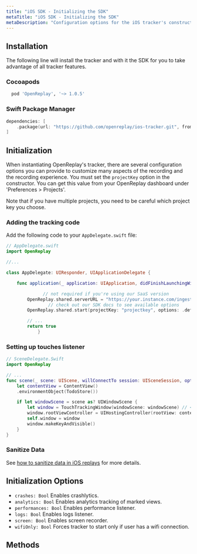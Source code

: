 ```yaml
---
title: "iOS SDK - Initializing the SDK"
metaTitle: "iOS SDK - Initializing the SDK"
metaDescription: "Configuration options for the iOS tracker's constructor method"
---
```


## Installation

The following line will install the tracker and with it the SDK for you to take advantage of all tracker features.

### Cocoapods

```ruby
  pod 'OpenReplay', '~> 1.0.5'
```

### Swift Package Manager

```swift
dependencies: [
    .package(url: "https://github.com/openreplay/ios-tracker.git", from: "1.0.5"),
]
```

## Initialization

When instantiating OpenReplay's tracker, there are several configuration options you can provide to customize many aspects of the recording and the recording experience. You must set the `projectKey` option in the constructor. You can get this value from your OpenReplay dashboard under 'Preferences > Projects'.

<Aside type="tip">
	Note that if you have multiple projects, you need to be careful which project key you choose.
</Aside>


### Adding the tracking code

Add the following code to your `AppDelegate.swift` file:

```swift
// AppDelegate.swift
import OpenReplay

//...

class AppDelegate: UIResponder, UIApplicationDelegate {

    func application(_ application: UIApplication, didFinishLaunchingWithOptions launchOptions: [UIApplication.LaunchOptionsKey: Any]?) -> Bool {

			  // not required if you're using our SaaS version
        OpenReplay.shared.serverURL = "https://your.instance.com/ingest"
				// check out our SDK docs to see available options
        OpenReplay.shared.start(projectKey: "projectkey", options: .defaults)

        // ...
        return true
			}
```

### Setting up touches listener

```swift
// SceneDelegate.Swift
import OpenReplay

// ...
func scene(_ scene: UIScene, willConnectTo session: UISceneSession, options connectionOptions: UIScene.ConnectionOptions) {
	let contentView = ContentView()
	.environmentObject(TodoStore())

	if let windowScene = scene as? UIWindowScene {
		let window = TouchTrackingWindow(windowScene: windowScene) // <<<< here
		window.rootViewController = UIHostingController(rootView: contentView)
		self.window = window
		window.makeKeyAndVisible()
	}
}
```

### Sanitize Data

See [how to sanitize data in iOS replays](/ios-sdk/sanitization) for more details.

## Initialization Options

- `crashes: Bool` Enables crashlytics.
- `analytics: Bool` Enables analytics tracking of marked views.
- `performances: Bool` Enables performance listener.
- `logs: Bool` Enables logs listener.
- `screen: Bool` Enables screen recorder.
- `wifiOnly: Bool` Forces tracker to start only if user has a wifi connection.

## Methods

<div class="grid grid-cols-12 md:grid-cols-12 gap-3 md:gap-4">
	<ORCard title="Get to know the methods and modules of the iOS SDK" url="/ios-sdk/modules" hideIcon={true} width="100"/>
</div>